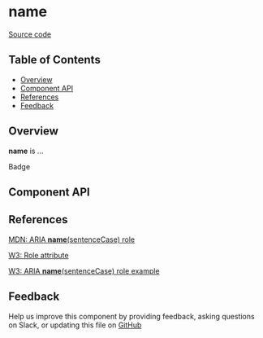 
# **name**

[Source code](<https://github.com/leemonade/bubbles/tree/main/packages/components/informative/Badge>)

## Table of Contents

<!-- START doctoc generated TOC please keep comment here to allow auto update -->
<!-- DON'T EDIT THIS SECTION, INSTEAD RE-RUN doctoc TO UPDATE -->

- [Overview](#overview)
- [Component API](#component-api)
- [References](#references)
- [Feedback](#feedback)

## Overview

**name** is ...

<ThemeProvider>
  <Badge>Badge</Badge>
</ThemeProvider>

## Component API

<Preview>
  <Story id="molecules-informative-badge--playground" />
</Preview>

<Props of={Badge} />

## References

[MDN: ARIA **name**(sentenceCase) role](<https://developer.mozilla.org/en-US/docs/Web/Accessibility/ARIA/Roles/badge_role>)

[W3: Role attribute](https://www.w3.org/WAI/PF/HTML/wiki/RoleAttribute)

[W3: ARIA **name**(sentenceCase) role example](<https://www.w3.org/TR/2016/WD-wai-aria-practices-1.1-20160317/examples/badge/badge.html>)

## Feedback

Help us improve this component by providing feedback, asking questions on Slack, or updating this file on
[GitHub](<https://github.com/leemonade/bubbles/edit/main/packages/components/informative/Badge.mdx>)
